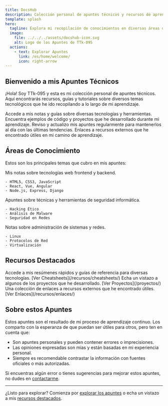 ```yaml
---
title: DocsHub
description: Colección personal de apuntes técnicos y recursos de aprendizaje.
template: splash
hero:
  tagline: Explora mi recopilación de conocimientos en diversas áreas de la tecnología
  image:
    file: ../../../assets/docshub-icon.svg
    alt: Logo de los Apuntes de TTk-095
  actions:
    - text: Explorar Apuntes
      link: /es/home/welcome/
      icon: right-arrow
---
```



## Bienvenido a mis Apuntes Técnicos

¡Hola! Soy TTk-095 y esta es mi colección personal de apuntes técnicos. Aquí encontrarás recursos, guías y tutoriales sobre diversos temas tecnológicos que he ido recopilando a lo largo de mi aprendizaje.

<CardGrid stagger>
  <Card title="Documentación Detallada" icon="open-book">
    Accede a mis notas y guías sobre diversas tecnologías y herramientas.
  </Card>
  <Card title="Ejemplos Prácticos" icon="puzzle">
    Encuentra ejemplos de código y proyectos que he desarrollado durante mi aprendizaje.
  </Card>
  <Card title="Actualizaciones Regulares" icon="refresh">
    Reviso y actualizo mis apuntes regularmente para mantenerlos al día con las últimas tendencias.
  </Card>
  <Card title="Recursos Útiles" icon="link">
    Enlaces a recursos externos que he encontrado útiles en mi camino de aprendizaje.
  </Card>
</CardGrid>

## Áreas de Conocimiento

Estos son los principales temas que cubro en mis apuntes:

<Tabs>
  <TabItem label="Desarrollo Web">
    Mis notas sobre tecnologías web frontend y backend.
    
    - HTML5, CSS3, JavaScript
    - React, Vue, Angular
    - Node.js, Express, Django
  </TabItem>
  <TabItem label="Ciberseguridad">
    Apuntes sobre técnicas y herramientas de seguridad informática.
    
    - Hacking Ético
    - Análisis de Malware
    - Seguridad en Redes
  </TabItem>
  <TabItem label="Sistemas y Redes">
    Notas sobre administración de sistemas y redes.
    
    - Linux
    - Protocolos de Red
    - Virtualización
  </TabItem>
</Tabs>

## Recursos Destacados

<CardGrid>
  <Card title="Cheatsheets" icon="document">
    Accede a mis resúmenes rápidos y guías de referencia para diversas tecnologías.
    [Ver Cheatsheets](/recursos/cheatsheets/)
  </Card>
  <Card title="Proyectos Personales" icon="rocket">
    Echa un vistazo a algunos de los proyectos que he desarrollado.
    [Ver Proyectos](/proyectos/)
  </Card>
  <Card title="Enlaces Útiles" icon="link">
    Una colección de enlaces a recursos externos que he encontrado útiles.
    [Ver Enlaces](/recursos/enlaces/)
  </Card>
</CardGrid>

## Sobre estos Apuntes

Estos apuntes son el resultado de mi proceso de aprendizaje continuo. Los comparto con la esperanza de que puedan ser útiles para otros, pero ten en cuenta que:

- Son apuntes personales y pueden contener errores o imprecisiones.
- Las opiniones expresadas son mías y están basadas en mi experiencia personal.
- Siempre es recomendable contrastar la información con fuentes oficiales o más autorizadas.

Si encuentras algún error o tienes sugerencias para mejorar estos apuntes, no dudes en [contactarme](/contacto/).

---

¿Listo para explorar? Comienza por [explorar los apuntes](/apuntes/) o echa un vistazo a mis [recursos destacados](#recursos-destacados).